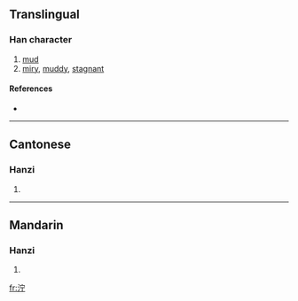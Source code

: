 {{also|濘}}
==Translingual==

===Han character===
{{Han char|rn=85|rad=水|as=05|sn=8|four=3312<sub>1</sub>|canj=水十一弓 (EJMN)}}

# [[mud]]
# [[miry]], [[muddy]], [[stagnant]]

====References====
* {{Han ref|kx=0617.030|dkj=17303|hdz=31594.010|uh=6CDE|ud=27870|bh=CD46|bd=52550}}

----

==Cantonese==

===Hanzi===
{{yue-hanzi|jyut=|y=ning6|tra=濘}}

# {{defn|Cantonese}}

----

==Mandarin==

===Hanzi===
{{cmn-hanzi|tra=濘|pin=[[nìng]] ([[ning4]])|wg=ning<sup>4</sup>}}

# {{defn|Mandarin}}

[[fr:泞]]